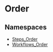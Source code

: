 
# Order

## Namespaces

- [Steps\_Order](../core_flows.Steps_Order/page.mdx)
- [Workflows\_Order](../core_flows.Workflows_Order/page.mdx)
